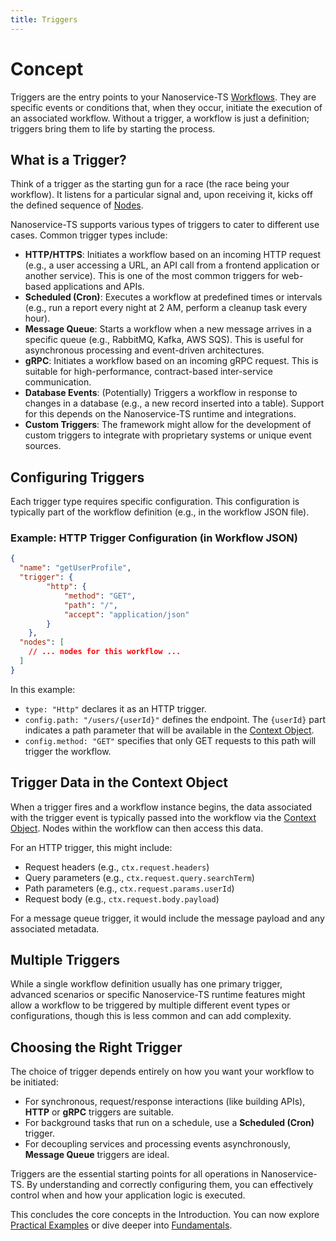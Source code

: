 ```yaml
---
title: Triggers
---
```


# Concept

Triggers are the entry points to your Nanoservice-TS [Workflows](./workflows.mdx). They are specific events or conditions that, when they occur, initiate the execution of an associated workflow. Without a trigger, a workflow is just a definition; triggers bring them to life by starting the process.

## What is a Trigger?

Think of a trigger as the starting gun for a race (the race being your workflow). It listens for a particular signal and, upon receiving it, kicks off the defined sequence of [Nodes](./nodes.mdx).

Nanoservice-TS supports various types of triggers to cater to different use cases. Common trigger types include:

*   **HTTP/HTTPS**: Initiates a workflow based on an incoming HTTP request (e.g., a user accessing a URL, an API call from a frontend application or another service). This is one of the most common triggers for web-based applications and APIs.
*   **Scheduled (Cron)**: Executes a workflow at predefined times or intervals (e.g., run a report every night at 2 AM, perform a cleanup task every hour).
*   **Message Queue**: Starts a workflow when a new message arrives in a specific queue (e.g., RabbitMQ, Kafka, AWS SQS). This is useful for asynchronous processing and event-driven architectures.
*   **gRPC**: Initiates a workflow based on an incoming gRPC request. This is suitable for high-performance, contract-based inter-service communication.
*   **Database Events**: (Potentially) Triggers a workflow in response to changes in a database (e.g., a new record inserted into a table). Support for this depends on the Nanoservice-TS runtime and integrations.
*   **Custom Triggers**: The framework might allow for the development of custom triggers to integrate with proprietary systems or unique event sources.

## Configuring Triggers

Each trigger type requires specific configuration. This configuration is typically part of the workflow definition (e.g., in the workflow JSON file).

### Example: HTTP Trigger Configuration (in Workflow JSON)

```json
{
  "name": "getUserProfile",
  "trigger": {
		"http": {
			"method": "GET",
			"path": "/",
			"accept": "application/json"
		}
	},
  "nodes": [
    // ... nodes for this workflow ...
  ]
}
```
In this example:
*   `type: "Http"` declares it as an HTTP trigger.
*   `config.path: "/users/{userId}"` defines the endpoint. The `{userId}` part indicates a path parameter that will be available in the [Context Object](./context.mdx).
*   `config.method: "GET"` specifies that only GET requests to this path will trigger the workflow.

## Trigger Data in the Context Object

When a trigger fires and a workflow instance begins, the data associated with the trigger event is typically passed into the workflow via the [Context Object](./context.mdx). Nodes within the workflow can then access this data.

For an HTTP trigger, this might include:
*   Request headers (e.g., `ctx.request.headers`)
*   Query parameters (e.g., `ctx.request.query.searchTerm`)
*   Path parameters (e.g., `ctx.request.params.userId`)
*   Request body (e.g., `ctx.request.body.payload`)

For a message queue trigger, it would include the message payload and any associated metadata.

## Multiple Triggers

While a single workflow definition usually has one primary trigger, advanced scenarios or specific Nanoservice-TS runtime features might allow a workflow to be triggered by multiple different event types or configurations, though this is less common and can add complexity.

## Choosing the Right Trigger

The choice of trigger depends entirely on how you want your workflow to be initiated:

*   For synchronous, request/response interactions (like building APIs), **HTTP** or **gRPC** triggers are suitable.
*   For background tasks that run on a schedule, use a **Scheduled (Cron)** trigger.
*   For decoupling services and processing events asynchronously, **Message Queue** triggers are ideal.

Triggers are the essential starting points for all operations in Nanoservice-TS. By understanding and correctly configuring them, you can effectively control when and how your application logic is executed.

This concludes the core concepts in the Introduction. You can now explore [Practical Examples](../examples/index.mdx) or dive deeper into [Fundamentals](../fundamentals/overview.mdx).
